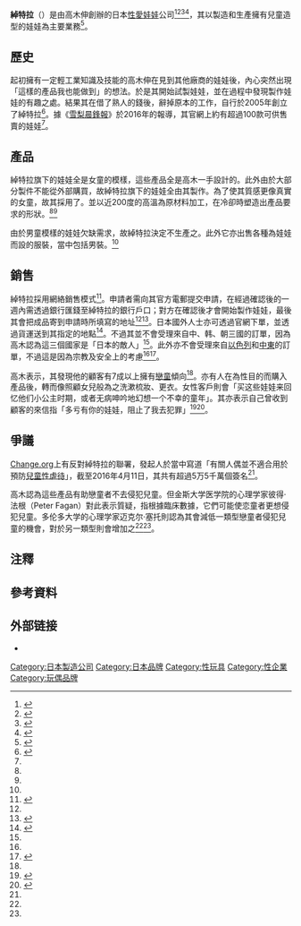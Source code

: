 {{Infobox company
| name =綽特拉
| name_en = Trottla
| location ={{JPN}}[[東京都|東京都]][[八王子市|八王子市]]
| founder  =高木伸
| products =擁有兒童造型的性愛娃娃
| homepage =http://trottla.net/
| foundation = 2005年
}}
'''綽特拉'''（{{lang-en|Trottla}}）是由高木伸創辦的日本[[性愛娃娃|性愛娃娃]]{{Refnest|group="注"|儘管其並沒有讓男性陰莖進入的部分<ref name="世間の誤解"/><ref name="This Guy"/>，但創辦人高木伸仍希望旗下產品能滿足戀童者的慾望<ref name="合法的に手助け"/>。}}公司<ref name="表記">{{cite web|title=通信販売法に基く表記|url=http://trottla.net/hyouki.html|accessdate=2021-02-07|work=Trottla|archive-date=2020-02-05|archive-url=https://web.archive.org/web/20200205061634/http://trottla.net/hyouki.html|dead-url=no}}</ref><ref>{{cite news|title=澳洲截兒童性愛娃娃進口　製造商自稱藝術家|url=https://hk.on.cc/int/bkn/cnt/news/20160817/bknint-20160817133508053-0817_17011_001.html|date=2016-08-17|work=東方日報|accessdate=2021-02-07|archive-date=2016-08-18|archive-url=https://web.archive.org/web/20160818201901/http://hk.on.cc/int/bkn/cnt/news/20160817/bknint-20160817133508053-0817_17011_001.html|dead-url=no}}</ref><ref name="合法的に手助け">{{cite news|title=小児性愛者を「合法的に手助け」する人形に問題は？ 海外から批判|url=https://www.buzzfeed.com/jp/eimiyamamitsu/trottla|date=2016-04-11|accessdate=2021-02-07|author=山光瑛美|work=BuzzFeed News|quote=この記事の中で、工場「TROTTLA」の代表、高木伸氏は小児性愛者の「欲望を、合法的に、そして倫理的に表現できるように手助けしている」と述べている|archive-date=2020-11-08|archive-url=https://web.archive.org/web/20201108103416/http://www.buzzfeed.com/jp/eimiyamamitsu/trottla|dead-url=no}}</ref><ref>{{cite news|title=助長戀童？澳洲阿嬤發起連署禁日本蘿莉「真人娃娃」|work=關鍵評論網|url=https://www.thenewslens.com/article/39570|date=2016-04-18|accessdate=2021-02-07|archive-date=2016-06-08|archive-url=https://web.archive.org/web/20160608173927/http://www.thenewslens.com/article/39570|dead-url=no}}</ref>，其以製造和生產擁有兒童造型的娃娃為主要業務<ref name="This Guy">{{cite news|title=This Guy Makes Life-Size Child Dolls Wearing Lingerie|work=Vice news|url=https://www.vice.com/en/article/wdpa3x/japan-trottla-dolls-lifesize-lingerie|date=2013-02-21|accessdate=2021-02-07|last=Cross|first=Chloe|archive-date=2020-11-16|archive-url=https://web.archive.org/web/20201116021945/https://www.vice.com/en/article/wdpa3x/japan-trottla-dolls-lifesize-lingerie|dead-url=no}}</ref>。

==歷史==
起初擁有一定輕工業知識及技能的高木伸在見到其他廠商的娃娃後，內心突然出現「這樣的產品我也能做到」的想法。於是其開始試製娃娃，並在過程中發現製作娃娃的有趣之處。結果其在借了熟人的錢後，辭掉原本的工作，自行於2005年創立了綽特拉<ref name="世間の誤解">{{cite news|title=「子供のラブドール」の世界的メーカー社長が、世間の誤解に反論…「最高のものをつくりたい」|url=https://biz-journal.jp/2017/03/post_18382.html|work=Business Journal|author=高月靖|date=2017-03-18|accessdate=2021-02-07|archive-date=2020-11-12|archive-url=https://web.archive.org/web/20201112021651/https://biz-journal.jp/2017/03/post_18382.html|dead-url=no}}</ref>。據《[[雪梨晨鋒報|雪梨晨鋒報]]》於2016年的報導，其官網上約有超過100款可供售賣的娃娃<ref name="an artist"/>。

==產品==
綽特拉旗下的娃娃全是女童的模樣，這些產品全是高木一手設計的。此外由於大部分製件不能從外部購買，故綽特拉旗下的娃娃全由其製作。為了使其質感更像真實的女童，故其採用了{{link-en|熱塑性彈性體|Thermoplastic elastomer}}。並以近200度的高溫為原材料加工，在冷卻時塑造出產品要求的形狀。<ref name="世間の誤解"/><ref name="This Guy"/>

由於男童模樣的娃娃欠缺需求，故綽特拉決定不生產之。此外它亦出售各種為娃娃而設的服裝，當中包括男裝。<ref name="This Guy"/>

==銷售==
綽特拉採用網絡銷售模式<ref>{{cite news|title=Broward lawmaker's bill to ban child sex dolls advances in legislature|url=https://www.sun-sentinel.com/news/florida/fl-ne-xgr-child-sex-dolls-20190314-story.html|work=Associated Press|publisher=Sun Sentinel|date=2019-05-14|accessdate=2021-02-07|archive-date=2021-02-14|archive-url=https://web.archive.org/web/20210214083839/https://www.sun-sentinel.com/news/florida/fl-ne-xgr-child-sex-dolls-20190314-story.html|dead-url=no}}</ref>。申請者需向其官方電郵提交申請，在經過確認後的一週內需透過銀行匯錢至綽特拉的銀行戶口；對方在確認後才會開始製作娃娃，最後其會把成品寄到申請時所填寫的地址<ref name="表記"/><ref>{{cite web|title=ご注文|publisher=Trottla|url=http://trottla.net/Order.html|accessdate=2021-02-07|archive-date=2020-02-05|archive-url=https://web.archive.org/web/20200205060406/http://trottla.net/Order.html|dead-url=no}}</ref>。日本國外人士亦可透過官網下單，並透過貨運送到其指定的地點<ref name="an artist">{{cite news|title=‘I am an artist’: Man who makes child sex dolls for paedophiles|url=https://www.smh.com.au/national/i-am-an-artist-man-who-makes-child-sex-dolls-for-paedophiles-20160812-gqr1ew.html|date=2016-08-14|work=The Sydney Morning Herald|accessdate=2021-02-07|archive-date=2020-11-08|archive-url=https://web.archive.org/web/20201108091702/http://www.smh.com.au/national/i-am-an-artist-man-who-makes-child-sex-dolls-for-paedophiles-20160812-gqr1ew.html|dead-url=no}}</ref>。不過其並不會受理來自中、韩、朝三國的訂單，因為高木認為這三個國家是「日本的敵人」<ref name="This Guy"/>。此外亦不會受理來自[[以色列|以色列]]和[[中東|中東]]的訂單，不過這是因為宗教及安全上的考慮<ref name="This Guy"/><ref>{{cite web|title=Trottla|url=http://trottla.net/top.html|work=Trottla|accessdate=2021-02-07|archive-date=2021-02-27|archive-url=https://web.archive.org/web/20210227090558/http://trottla.net/top.html|dead-url=no}}</ref>。

高木表示，其發現他的顧客有7成以上擁有[[戀童|戀童]]傾向<ref name="合法的に手助け"/>。亦有人在為性目的而購入產品後，轉而像照顧女兒般為之洗漱梳妝、更衣。女性客戶則會「买这些娃娃来回忆他们小公主时期，或者无病呻吟地幻想一个不幸的童年」。其亦表示自己曾收到顧客的來信指「多亏有你的娃娃，阻止了我去犯罪」<ref name="Can Child Dolls">{{cite news|title=Can Child Dolls Keep Pedophiles from Offending?|url=https://www.theatlantic.com/health/archive/2016/01/can-child-dolls-keep-pedophiles-from-offending/423324/|accessdate=2021-02-07|work=The atlantic|date=2016-01-11|last=Mprin|first=Roc|archive-date=2021-04-14|archive-url=https://web.archive.org/web/20210414093416/https://www.theatlantic.com/health/archive/2016/01/can-child-dolls-keep-pedophiles-from-offending/423324/|dead-url=no}}</ref><ref name="如何释放">{{cite news|title=恋童者的欲望该如何释放？或许玩偶娃娃可以有效缓解|url=http://tech.sina.com.cn/d/2017-12-25/doc-ifypxrpp3804782.shtml|date=2017-12-25|accessdate=2021-02-07|publisher=新浪网|archive-date=2018-01-08|archive-url=https://web.archive.org/web/20180108023624/http://tech.sina.com.cn/d/2017-12-25/doc-ifypxrpp3804782.shtml|dead-url=no}}</ref>。

==爭議==
[[Change.org|Change.org]]上有反對綽特拉的聯署，發起人於當中寫道「有關人偶並不適合用於預防[[兒童性虐待|兒童性虐待]]」，截至2016年4月11日，其共有超過5万5千萬個簽名<ref name="合法的に手助け"/>。

高木認為這些產品有助戀童者不去侵犯兒童。但金斯大学医学院的心理学家彼得·法根（Peter Fagan）對此表示質疑，指根據臨床數據，它們可能使恋童者更想侵犯兒童。多伦多大学的心理学家迈克尔·塞托則認為其會減低一類型戀童者侵犯兒童的機會，對於另一類型則會增加之<ref name="Can Child Dolls"/><ref name="如何释放"/>。

== 注釋 ==
{{Reflist|group=注}}
==參考資料==
{{Reflist|3}}
== 外部链接 ==
* {{Official website|http://trottla.net/}}

[[Category:日本製造公司|Category:日本製造公司]]
[[Category:日本品牌|Category:日本品牌]]
[[Category:性玩具|Category:性玩具]]
[[Category:性企業|Category:性企業]]
[[Category:玩偶品牌|Category:玩偶品牌]]
